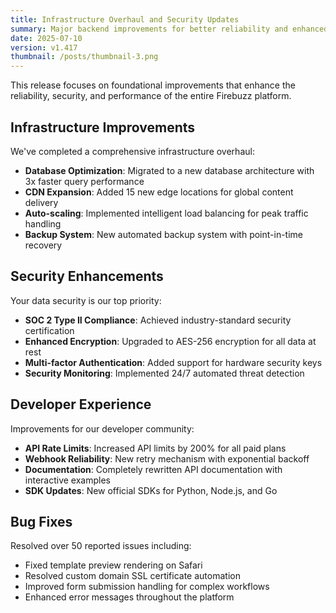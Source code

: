 ```yaml
---
title: Infrastructure Overhaul and Security Updates
summary: Major backend improvements for better reliability and enhanced security measures.
date: 2025-07-10
version: v1.417
thumbnail: /posts/thumbnail-3.png
---
```


This release focuses on foundational improvements that enhance the reliability, security, and performance of the entire Firebuzz platform.

## Infrastructure Improvements

We've completed a comprehensive infrastructure overhaul:

- **Database Optimization**: Migrated to a new database architecture with 3x faster query performance
- **CDN Expansion**: Added 15 new edge locations for global content delivery
- **Auto-scaling**: Implemented intelligent load balancing for peak traffic handling
- **Backup System**: New automated backup system with point-in-time recovery

## Security Enhancements

Your data security is our top priority:

- **SOC 2 Type II Compliance**: Achieved industry-standard security certification
- **Enhanced Encryption**: Upgraded to AES-256 encryption for all data at rest
- **Multi-factor Authentication**: Added support for hardware security keys
- **Security Monitoring**: Implemented 24/7 automated threat detection

## Developer Experience

Improvements for our developer community:

- **API Rate Limits**: Increased API limits by 200% for all paid plans
- **Webhook Reliability**: New retry mechanism with exponential backoff
- **Documentation**: Completely rewritten API documentation with interactive examples
- **SDK Updates**: New official SDKs for Python, Node.js, and Go

## Bug Fixes

Resolved over 50 reported issues including:

- Fixed template preview rendering on Safari
- Resolved custom domain SSL certificate automation
- Improved form submission handling for complex workflows
- Enhanced error messages throughout the platform